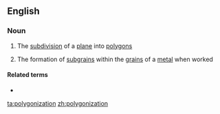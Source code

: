 ==English==

===Noun===
{{en-noun}}

# {{label|en|mathematics}} The [[subdivision]] of a [[plane]] into [[polygon]]s
# {{label|en|metallurgy}} The formation of [[subgrain]]s within the [[grain]]s of a [[metal]] when worked

====Related terms====
* {{l|en|polygonize}}

[[ta:polygonization]]
[[zh:polygonization]]